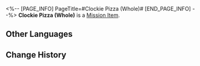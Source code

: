 <%-- [PAGE_INFO]
PageTitle=#Clockie Pizza (Whole)#
[END_PAGE_INFO] --%>
{{Item Infobox
|id          = 150042
|image       = Item Clockie Pizza (Whole).png{{subst:void|<!--$UPLOAD:<<SpriteOutput/ItemIcon/408610.png>-<Item Clockie Pizza (Whole).png>-<Item Icons>>-->}}
|type        = Mission Item
|invCategory = Missions
|rarity      = 3
|effect      = 
|description = Resembling a clock, this pizza is precisely divided into twelve equal-sized slices, making it the perfect food for parties.
}}
{{Description|''"What is the meaning behind the unique shape of this food? Some believe it pays homage to a mysterious wealthy individual, while others see it as a reminder to cherish each passing moment."''}}
'''Clockie Pizza (Whole)''' is a [[Mission Item]].

==Other Languages==
{{Other Languages
|en   = Clockie Pizza (Whole)
|zhs  = 钟表披萨（整张）
|zht  = 鐘錶披薩（整張）
|ja   = クロックピザ（1ホール）
|ko   = 시계 피자(한 판)
|es   = Pizza de reloj (entera)
|fr   = Chronoupizza (entière)
|ru   = Пицца «Часик» (целая)
|th   = Clockie Pizza (Whole)
|vi   = Pizza Đồng Hồ (Cả Cái)
|de   = Clockie-Pizza (ganz)
|id   = Clockie Pizza (Whole)
|pt   = Pizza Relogin (Inteira)
}}

==Change History==
{{Change History|2.2}}